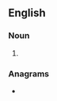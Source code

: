 {{also|adnas}}
==English==

===Noun===
{{head|en|noun form}}

# {{plural of|aDNA|lang=en}}

===Anagrams===
* {{anagrams|en|a=aadns|sanda}}